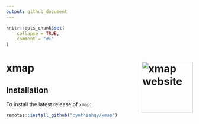 ```yaml
---
output: github_document
---
```


<!-- README.md is generated from README.Rmd. Please edit that file -->

```r
knitr::opts_chunk$set(
    collapse = TRUE,
    comment = "#>"
)
```

# xmap <a href="https://cynthiahqy.github.io/xmap/"><img src="man/figures/logo.png" align="right" height="138" alt="xmap website" /></a>

## Installation

To install the latest release of `xmap`:

``` r
remotes::install_github("cynthiahqy/xmap")
```
